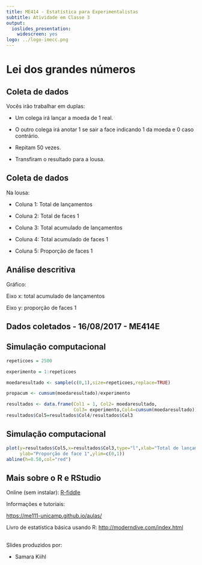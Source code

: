 ```yaml
---
title: ME414 - Estatística para Experimentalistas
subtitle: Atividade em Classe 3
output:
  ioslides_presentation:
    widescreen: yes
logo: ../logo-imecc.png
---
```


# Lei dos grandes números

## Coleta de dados

Vocês irão trabalhar em duplas:

* Um colega irá lançar a moeda de 1 real.

* O outro colega irá anotar 1 se sair a face indicando 1 da moeda e 0 caso contrário. 

* Repitam 50 vezes.

* Transfiram o resultado para a lousa.


## Coleta de dados

Na lousa:

* Coluna 1: Total de lançamentos

* Coluna 2: Total de faces 1

* Coluna 3: Total acumulado de lançamentos

* Coluna 4: Total acumulado de faces 1

* Coluna 5: Proporção de faces 1



## Análise descritiva

Gráfico:

Eixo x: total acumulado de lançamentos

Eixo y: proporção de faces 1

## Dados coletados - 16/08/2017 - ME414E






## Simulação computacional 

```r
repeticoes = 2500

experimento = 1:repeticoes

moedaresultado <- sample(c(0,1),size=repeticoes,replace=TRUE)

propacum <- cumsum(moedaresultado)/experimento

resultados <- data.frame(Col1 = 1, Col2= moedaresultado, 
                         Col3= experimento,Col4=cumsum(moedaresultado))
resultados$Col5=resultados$Col4/resultados$Col3
```

## Simulação computacional

```r
plot(y=resultados$Col5,x=resultados$Col3,type="l",xlab="Total de lançamentos", 
     ylab="Proporção de face 1",ylim=c(0,1))
abline(h=0.50,col="red")
```



## Mais sobre o R e RStudio

Online (sem instalar): [R-fiddle](http://www.r-fiddle.org/#/)


Informações e tutoriais:

[https://me111-unicamp.github.io/aulas/](https://me111-unicamp.github.io/aulas/)

Livro de estatística básica usando R: [http://moderndive.com/index.html](http://moderndive.com/index.html)


##

Slides produzidos por:

* Samara Kiihl

